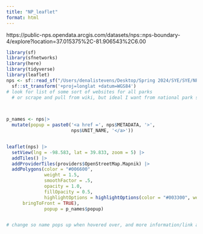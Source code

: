 ```yaml
---
title: "NP_leaflet"
format: html
---
```


https://public-nps.opendata.arcgis.com/datasets/nps::nps-boundary-4/explore?location=37.015375%2C-81.906543%2C6.00

```r
library(sf)
library(sfnetworks)
library(here)
library(tidyverse)
library(leaflet)
nps <- sf::read_sf("/Users/denalistevens/Desktop/Spring 2024/SYE/SYE/NPS_shape/nps_boundary.shp") |>
  sf::st_transform('+proj=longlat +datum=WGS84')
# look for list of some sort of websites for all parks
  # or scrape and pull from wiki, but ideal I want from national park service

  

p_names <- nps|>
  mutate(popup = paste0('<a href =', nps$METADATA, '>',
                        nps$UNIT_NAME, '</a>'))


leaflet(nps) |>
  setView(lng = -98.583, lat = 39.833, zoom = 5) |>
  addTiles() |>
  addProviderTiles(providers$OpenStreetMap.Mapnik) |>
  addPolygons(color = "#006600",
              weight = 1.5,
              smoothFactor = .5,
              opacity = 1.0, 
              fillOpacity = 0.5,
              highlightOptions = highlightOptions(color = "#003300", weight = 2,
      bringToFront = TRUE),
              popup = p_names$popup)


# change so name pops up when hovered over, and more information/link appear when clicked on 

```



